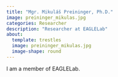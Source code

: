 ```yaml
---
title: "Mgr. Mikuláš Preininger, Ph.D."
image: preininger_mikulas.jpg
categories: Researcher
description: "Researcher at EAGLELab"
about:
  template: trestles
  image: preininger_mikulas.jpg
  image-shape: round
---
```


I am a member of EAGLELab.
